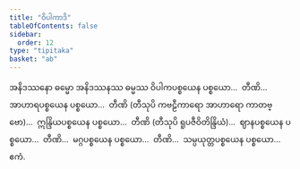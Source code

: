 ```yaml
---
title: "ဝိပါကာဒိ"
tableOfContents: false
sidebar:
  order: 12
type: "tipitaka"
basket: "ab"
---
```



<DynamicBreadcrumb />

<Division number="44">

<Paragraph number="636">
အနိဒဿနော ဓမ္မော အနိဒဿနဿ ဓမ္မဿ ဝိပါကပစ္စယေန ပစ္စယော…  တီဏိ…  အာဟာရပစ္စယေန ပစ္စယော…  တီဏိ (တီသုပိ ကဗဠီကာရော အာဟာရော ကာတဗ္ဗော)…  ဣန္ဒြိယပစ္စယေန ပစ္စယော…  တီဏိ (တီသုပိ ရူပဇီဝိတိန္ဒြိယံ)…  ဈာနပစ္စယေန ပစ္စယော…  တီဏိ…  မဂ္ဂပစ္စယေန ပစ္စယော…  တီဏိ…  သမ္ပယုတ္တပစ္စယေန ပစ္စယော…  ဧကံ.
</Paragraph>
</Division>